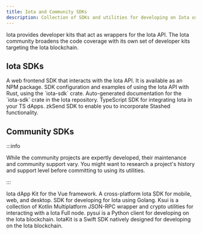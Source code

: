 ```yaml
---
title: Iota and Community SDKs
description: Collection of SDKs and utilities for developing on Iota using various programming languages.
---
```


Iota provides developer kits that act as wrappers for the Iota API. The Iota community broadens the code coverage with its own set of developer kits targeting the Iota blockchain. 

## Iota SDKs

<Cards>
<Card title="dApp Kit" href="https://wiki.iota.org/references/ts-sdk/dapp-kit">
    A web frontend SDK that interacts with the Iota API. It is available as an NPM package.
</Card>
<Card title="Rust SDK" href="./rust-sdk">
    SDK configuration and examples of using the Iota API with Rust, using the `iota-sdk` crate.
</Card>
<Card title="Rust SDK Auto-generated Docs" href="https://github.com/iotaledger/iota/iota_sdk/index.html">
    Auto-generated documentation for the `iota-sdk` crate in the Iota repository.
</Card>
<Card title="TypeScript SDK" href="https://wiki.iota.org/references/ts-sdk/typescript">
    TypeScript SDK for integrating Iota in your TS dApps.
</Card>
<Card title="zkSend SDK" href="https://wiki.iota.org/references/ts-sdk/zksend">
    zkSend SDK to enable you to incorporate Stashed functionality.
</Card>
</Cards>

## Community SDKs

:::info 

While the community projects are expertly developed, their maintenance and community support vary. You might want to research a project's history and support level before committing to using its utilities. 

:::

<Cards>
<Card title="dApp Kit (Vue)" href="https://github.com/IotaFansCN/suiue">
    Iota dApp Kit for the Vue framework.
</Card>
<Card title="Dart SDK" href="https://github.com/mofalabs/iota">
    A cross-platform Iota SDK for mobile, web, and desktop.
</Card>
<Card title="Go SDK" href="https://github.com/block-vision/iota-go-sdk">
    SDK for developing for Iota using Golang.
</Card>
<Card title="Kotlin SDK" href="https://github.com/mcxross/ksui">
    Ksui is a collection of Kotlin Multiplatform JSON-RPC wrapper and crypto utilities for interacting with a Iota Full node.
</Card>
<Card title="Python SDK" href="https://github.com/FrankC01/pysui">
    pysui is a Python client for developing on the Iota blockchain. 
</Card>
<Card title="Swift SDK" href="https://github.com/opendive/suikit">
    IotaKit is a Swift SDK natively designed for developing on the Iota blockchain.
</Card>
</Cards>
